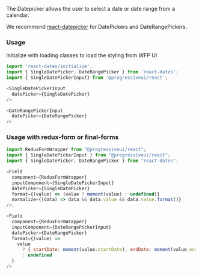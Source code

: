 The Datepicker allows the user to select a date or date range from a calendar.

We recommend [react-datepicker](https://www.npmjs.com/package/react-datepicker) for DatePickers and DateRangePickers.

### Usage

Initialize with loading classes to load the styling from WFP UI

```js
import 'react-dates/initialize';
import { SingleDatePicker, DateRangePicker } from 'react-dates';
import { SingleDatePickerInput} from '@progressiveui/react';

<SingleDatePickerInput
  datePicker={SingleDatePicker}
/>

<DateRangePickerInput
  datePicker={DateRangePicker}
/>
```

### Usage with redux-form or final-forms

```js
import ReduxFormWrapper from "@progressiveui/react";
import { SingleDatePickerInput } from "@progressiveui/react";
import { SingleDatePicker, DateRangePicker } from "react-dates";

<Field
  component={ReduxFormWrapper}
  inputComponent={SingleDatePickerInput}
  datePicker={SingleDatePicker}
  format={(value) => (value ? moment(value) : undefined)}
  normalize={(data) => data && data.value && data.value.format()}
/>;
```

```js
<Field
  component={ReduxFormWrapper}
  inputComponent={DateRangePickerInput}
  datePicker={DateRangePicker}
  format={(value) =>
    value
      ? { startDate: moment(value.startDate), endDate: moment(value.endDate) }
      : undefined
  }
/>
```
